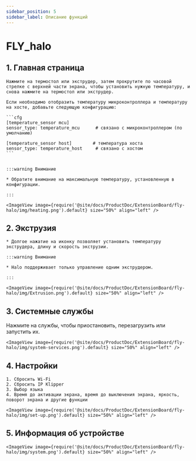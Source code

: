```yaml
---
sidebar_position: 5
sidebar_label: Описание функций
---
```




# FLY_halo

## 1. Главная страница

    Нажмите на термостол или экструдер, затем прокрутите по часовой стрелке с верхней части экрана, чтобы установить нужную температуру, и снова нажмите на термостол или экструдер.

    Если необходимо отобразить температуру микроконтроллера и температуру на хосте, добавьте следующую конфигурацию:

    ```cfg
    [temperature_sensor mcu]
    sensor_type: temperature_mcu      # связано с микроконтроллером (по умолчанию)

    [temperature_sensor host]        # температура хоста
    sensor_type: temperature_host     # связано с хостом
    ```


    :::warning Внимание

    * Обратите внимание на максимальную температуру, установленную в конфигурации.

    :::

    <ImageView image={require('@site/docs/ProductDoc/ExtensionBoard/fly-halo/img/heating.png').default} size="50%" align="left" />


## 2. Экструзия

    * Долгое нажатие на иконку позволяет установить температуру экструдера, длину и скорость экструзии.

    :::warning Внимание

    * Halo поддерживает только управление одним экструдером.

    :::

    <ImageView image={require('@site/docs/ProductDoc/ExtensionBoard/fly-halo/img/Extrusion.png').default} size="50%" align="left" />

## 3. Системные службы

Нажмите на службы, чтобы приостановить, перезагрузить или запустить их.

    <ImageView image={require('@site/docs/ProductDoc/ExtensionBoard/fly-halo/img/system-services.png').default} size="50%" align="left" />

## 4. Настройки

    1. Сбросить Wi-Fi
    2. Сбросить IP Klipper
    3. Выбор языка
    4. Время до активации экрана, время до выключения экрана, яркость, поворот экрана и другие функции

    <ImageView image={require('@site/docs/ProductDoc/ExtensionBoard/fly-halo/img/set-up.png').default} size="50%" align="left" />

## 5. Информация об устройстве
    <ImageView image={require('@site/docs/ProductDoc/ExtensionBoard/fly-halo/img/system.png').default} size="50%" align="left" />
